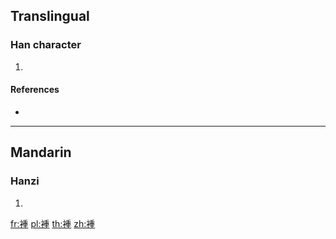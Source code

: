 {{character info/new}}
==Translingual==

===Han character===
{{Han char|rn=145|rad=衣|as=09|sn=15|four=|canj=LHJG}}

# {{defn|Han|sort=衣09}}

====References====
* {{Han ref|kx=1120.230|dkj=34418|hdz=53103.070|uh=8908|ud=35080}}

----

==Mandarin==

===Hanzi===
{{cmn-hanzi|pin=[[chóng]] ([[chong2]])|wg=ch'ung<sup>2</sup>}}

# {{defn|lang=cmn|sort=衣09}}

[[fr:褈]]
[[pl:褈]]
[[th:褈]]
[[zh:褈]]